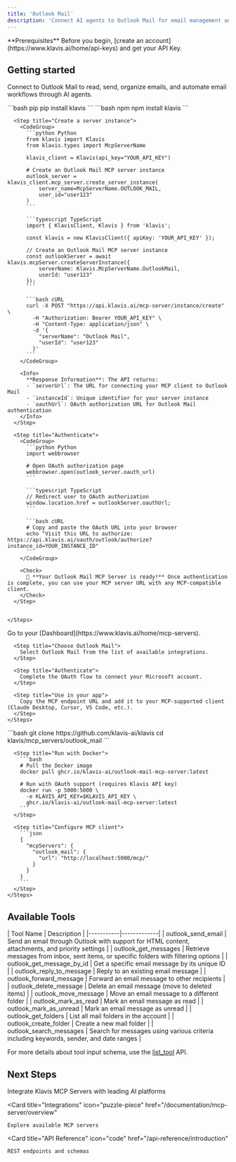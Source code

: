 ```yaml
---
title: 'Outlook Mail'
description: 'Connect AI agents to Outlook Mail for email management and automation'
---
```


<Info>
  **Prerequisites**
  Before you begin, [create an account](https://www.klavis.ai/home/api-keys) and get your API Key.
</Info>

## Getting started

Connect to Outlook Mail to read, send, organize emails, and automate email workflows through AI agents.

<Tabs>
  <Tab title="API">
    <Steps>
      <Step title="Install the SDKs (optional)">
        <CodeGroup>
          ```bash pip
          pip install klavis
          ```
          ```bash npm
          npm install klavis
          ```
        </CodeGroup>
      </Step>
      
      <Step title="Create a server instance">
        <CodeGroup>
          ```python Python
          from klavis import Klavis
          from klavis.types import McpServerName
          
          klavis_client = Klavis(api_key="YOUR_API_KEY")
          
          # Create an Outlook Mail MCP server instance
          outlook_server = klavis_client.mcp_server.create_server_instance(
              server_name=McpServerName.OUTLOOK_MAIL,
              user_id="user123"
          )
          ```
          
          ```typescript TypeScript
          import { KlavisClient, Klavis } from 'klavis';
          
          const klavis = new KlavisClient({ apiKey: 'YOUR_API_KEY' });
          
          // Create an Outlook Mail MCP server instance
          const outlookServer = await klavis.mcpServer.createServerInstance({
              serverName: Klavis.McpServerName.OutlookMail,
              userId: "user123"
          });
          ```
          
          ```bash cURL
          curl -X POST "https://api.klavis.ai/mcp-server/instance/create" \
            -H "Authorization: Bearer YOUR_API_KEY" \
            -H "Content-Type: application/json" \
            -d '{
              "serverName": "Outlook Mail",
              "userId": "user123"
            }'
          ```
        </CodeGroup>
        
        <Info>
          **Response Information**: The API returns:
          - `serverUrl`: The URL for connecting your MCP client to Outlook Mail
          - `instanceId`: Unique identifier for your server instance
          - `oauthUrl`: OAuth authorization URL for Outlook Mail authentication
        </Info>
      </Step>
      
      <Step title="Authenticate">
        <CodeGroup>
          ```python Python
          import webbrowser
          
          # Open OAuth authorization page
          webbrowser.open(outlook_server.oauth_url)
          ```
          
          ```typescript TypeScript
          // Redirect user to OAuth authorization
          window.location.href = outlookServer.oauthUrl;
          ```
          
          ```bash cURL
          # Copy and paste the OAuth URL into your browser
          echo "Visit this URL to authorize: https://api.klavis.ai/oauth/outlook/authorize?instance_id=YOUR_INSTANCE_ID"
          ```
        </CodeGroup>
        
        <Check>
          🎉 **Your Outlook Mail MCP Server is ready!** Once authentication is complete, you can use your MCP server URL with any MCP-compatible client.
        </Check>
      </Step>
      

    </Steps>
  </Tab>
  
  <Tab title="UI">
    <Steps>
      <Step title="Open Dashboard">
        Go to your [Dashboard](https://www.klavis.ai/home/mcp-servers).
      </Step>
      
      <Step title="Choose Outlook Mail">
        Select Outlook Mail from the list of available integrations.
      </Step>
      
      <Step title="Authenticate">
        Complete the OAuth flow to connect your Microsoft account.
      </Step>
      
      <Step title="Use in your app">
        Copy the MCP endpoint URL and add it to your MCP-supported client (Claude Desktop, Cursor, VS Code, etc.).
      </Step>
    </Steps>
  </Tab>
  
  <Tab title="Open Source">
    <Steps>
      <Step title="Clone repository (for developers to build from source)">
        ```bash
        git clone https://github.com/klavis-ai/klavis
        cd klavis/mcp_servers/outlook_mail
        ```
      </Step>
      
      <Step title="Run with Docker">
        ```bash
        # Pull the Docker image
        docker pull ghcr.io/klavis-ai/outlook-mail-mcp-server:latest
        
        # Run with OAuth support (requires Klavis API key)
        docker run -p 5000:5000 \
          -e KLAVIS_API_KEY=$KLAVIS_API_KEY \
          ghcr.io/klavis-ai/outlook-mail-mcp-server:latest
        ```
      </Step>
      
      <Step title="Configure MCP client">
        ```json
        {
          "mcpServers": {
            "outlook_mail": {
              "url": "http://localhost:5000/mcp/"
            }
          }
        }
        ```
      </Step>
    </Steps>
  </Tab>
</Tabs>

## Available Tools

<Accordion title="Tools Information">
| Tool Name | Description |
|-----------|-------------|
| outlook_send_email | Send an email through Outlook with support for HTML content, attachments, and priority settings |
| outlook_get_messages | Retrieve messages from inbox, sent items, or specific folders with filtering options |
| outlook_get_message_by_id | Get a specific email message by its unique ID |
| outlook_reply_to_message | Reply to an existing email message |
| outlook_forward_message | Forward an email message to other recipients |
| outlook_delete_message | Delete an email message (move to deleted items) |
| outlook_move_message | Move an email message to a different folder |
| outlook_mark_as_read | Mark an email message as read |
| outlook_mark_as_unread | Mark an email message as unread |
| outlook_get_folders | List all mail folders in the account |
| outlook_create_folder | Create a new mail folder |
| outlook_search_messages | Search for messages using various criteria including keywords, sender, and date ranges |
</Accordion>

<Note>For more details about tool input schema, use the [list_tool](https://docs.klavis.ai/api-reference/mcp-server/list-tools) API.</Note>

## Next Steps

<CardGroup>
  <Card
    title="AI Platform Integrations"
    icon="robot"
    href="/documentation/ai-platform-integration/overview"
  >
    Integrate Klavis MCP Servers with leading AI platforms
  </Card>
  
  <Card
    title="Integrations"
    icon="puzzle-piece"
    href="/documentation/mcp-server/overview"
  >
    Explore available MCP servers
  </Card>
  
  <Card
    title="API Reference"
    icon="code"
    href="/api-reference/introduction"
  >
    REST endpoints and schemas
  </Card>
</CardGroup>